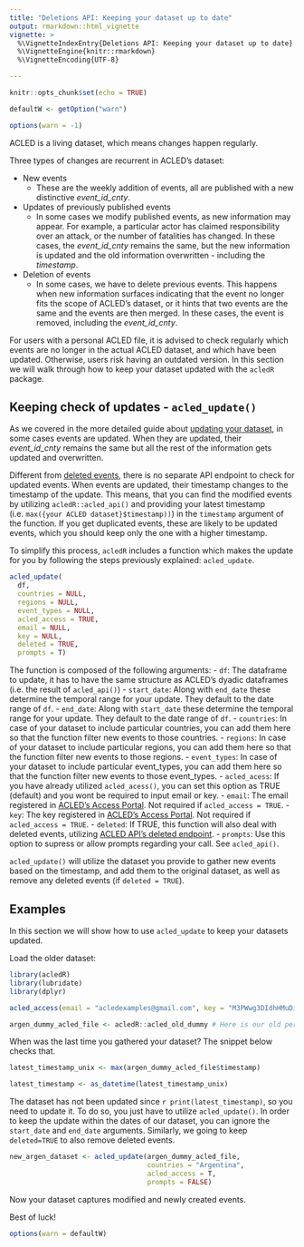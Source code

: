 ```yaml
---
title: "Deletions API: Keeping your dataset up to date"
output: rmarkdown::html_vignette
vignette: >
  %\VignetteIndexEntry{Deletions API: Keeping your dataset up to date}
  %\VignetteEngine{knitr::rmarkdown}
  %\VignetteEncoding{UTF-8}

---
```

```r
knitr::opts_chunk$set(echo = TRUE)

defaultW <- getOption("warn") 

options(warn = -1) 

```

ACLED is a living dataset, which means changes happen regularly. 

Three types of changes are recurrent in ACLED's dataset:

-   New events
    -   These are the weekly addition of events, all are published with a new distinctive *event_id_cnty*. 
    
-   Updates of previously published events
    -   In some cases we modify published events, as new information may appear. For example, a particular actor has claimed responsibility over an attack, or the number of fatalities has changed. In these cases, the *event_id_cnty* remains the same, but the new information is updated and the old information overwritten - including the *timestamp*. 

-   Deletion of events
    -   In some cases, we have to delete previous events. This happens when new information surfaces indicating that the event no longer fits the scope of ACLED's dataset, or it hints that two events are the same and the events are then merged. In these cases, the event is removed, including the *event_id_cnty*.

For users with a personal ACLED file, it is advised to check regularly which events are no longer in the actual ACLED dataset, and which have been updated. Otherwise, users risk having an outdated version. In this section we will walk through how to keep your dataset updated with the `acledR` package. 

## Keeping check of updates - `acled_update()`

As we covered in the more detailed guide about [updating your dataset](https://acleddata.com/download/35179/), in some cases events are updated. When they are updated, their *event_id_cnty* remains the same but all the rest of the information gets updated and overwritten. 

Different from [deleted events](https://acled.github.io/ACLED-api-guide/deleted_endpoint.html), there is no separate API endpoint to check for updated events. When events are updated, their timestamp changes to the timestamp of the update. This means, that you can find the modified events by utilizing `acledR::acled_api()` and providing your latest timestamp (i.e. `max({your ACLED dataset}$timestamp))`) in the `timestamp` argument of the function. If you get duplicated events, these are likely to be updated events, which you should keep only the one with a higher timestamp. 

To simplify this process, `acledR` includes a function which makes the update for you by following the steps previously explained: `acled_update`. 

```r
acled_update(
  df,
  countries = NULL,
  regions = NULL,
  event_types = NULL,
  acled_access = TRUE,
  email = NULL,
  key = NULL,
  deleted = TRUE,
  prompts = T)
```

The function is composed of the following arguments: 
-   `df`: The dataframe to update, it has to have the same structure as ACLED's dyadic dataframes (i.e. the result of `acled_api()`)
-   `start_date`: Along with `end_date` these determine the temporal range for your update. They default to the date range of `df`. 
-   `end_date`: Along with `start_date` these determine the temporal range for your update. They default to the date range of `df`. 
-   `countries`: In case of your dataset to include particular countries, you can add them here so that the function filter new events to those countries. 
-   `regions`: In case of your dataset to include particular regions, you can add them here so that the function filter new events to those regions. 
-   `event_types`: In case of your dataset to include particular event_types, you can add them here so that the function filter new events to those event_types.
-   `acled_acess`: If you have already utilized `acled_acess()`, you can set this option as TRUE (default) and you wont be required to input email or key. 
-   `email`: The email registered in [ACLED's Access Portal](https://developer.acleddata.com/). Not required if `acled_access = TRUE`. 
-   `key`: The key registered in [ACLED's Access Portal](https://developer.acleddata.com/). Not required if `acled_access = TRUE`.
-   `deleted`: If TRUE, this function will also deal with deleted events, utilizing [ACLED API's deleted endpoint](https://acled.github.io/acledR/articles/acled_deletions_api.html). 
-   `prompts`: Use this option to supress or allow prompts regarding your call. See `acled_api()`. 

`acled_update()` will utilize the dataset you provide to gather new events based on the timestamp, and add them to the original dataset, as well as remove any deleted events (if  `deleted = TRUE`). 

## Examples

In this section we will show how to use `acled_update` to keep your datasets updated. 

Load the older dataset:

```r
library(acledR)
library(lubridate)
library(dplyr)
```

```r
acled_access(email = "acledexamples@gmail.com", key = "M3PWwg3DIdhHMuDiilp5") #  This is an example, you will need to input your credentials.

argen_dummy_acled_file <- acledR::acled_old_dummy # Here is our old personal ACLED dataset
```

When was the last time you gathered your dataset? The snippet below checks that. 
```r
latest_timestamp_unix <- max(argen_dummy_acled_file$timestamp)

latest_timestamp <- as_datetime(latest_timestamp_unix) 
```

The dataset has not been updated since `r print(latest_timestamp)`, so you need to update it. To do so, you just have to utilize `acled_update()`. In order to keep the update within the dates of our dataset, you can ignore the `start_date` and `end_date` arguments. Similarly, we going to keep `deleted=TRUE` to also remove deleted events.  

```r

new_argen_dataset <- acled_update(argen_dummy_acled_file, 
                                  countries = "Argentina", 
                                  acled_access = T, 
                                  prompts = FALSE) 
```

Now your dataset captures modified and newly created events. 

Best of luck!

```r
options(warn = defaultW)
```

